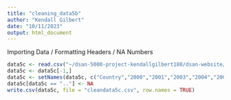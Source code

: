 ```yaml
---
title: "cleaning_data5b"
author: "Kendall Gilbert"
date: "10/11/2023"
output: html_document
---
```


Importing Data / Formatting Headers / NA Numbers
```r
data5c <- read.csv("~/dsan-5000-project-kendallgilbert180/dsan-website/5000-website/data/00-raw-data/5c.csv", header=FALSE, comment.char="#")
data5c <- data5c[-1,]
data5c <- setNames(data5c, c("Country","2000","2001","2003","2004","2005","2006","2007","2008","2009", "2010", "2011","2012","2013","2014","2015","2016","2017", "2018", "2019", "2020", "2021","2022"))
data5c[data5c == ".."] <- NA
write.csv(data5c, file = "cleandata5c.csv", row.names = TRUE)
```